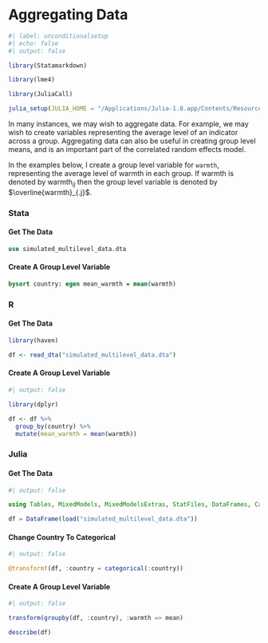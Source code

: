 # Aggregating Data

```r
#| label: unconditionalsetup
#| echo: false
#| output: false

library(Statamarkdown)

library(lme4) 

library(JuliaCall)

julia_setup(JULIA_HOME = "/Applications/Julia-1.8.app/Contents/Resources/julia/bin")

```

In many instances, we may wish to aggregate data. For example, we may wish to create variables representing the average level of an indicator across a group. Aggregating data can also be useful in creating group level means, and is an important part of the correlated random effects model.

In the examples below, I create a group level variable for `warmth`, representing the average level of warmth in each group. If warmth is denoted by $\text{warmth}_{ij}$ then the group level variable is denoted by $\overline{warmth}_{.j}$.

::: {.panel-tabset group="language"}

### Stata

#### Get The Data

```stata

use simulated_multilevel_data.dta

```

#### Create A Group Level Variable

```stata

bysort country: egen mean_warmth = mean(warmth)

```

### R

#### Get The Data

```r

library(haven)

df <- read_dta("simulated_multilevel_data.dta")

```

#### Create A Group Level Variable

```r
#| output: false

library(dplyr) 

df <- df %>% 
  group_by(country) %>%
  mutate(mean_warmth = mean(warmth))

```

### Julia

#### Get The Data

```julia
#| output: false

using Tables, MixedModels, MixedModelsExtras, StatFiles, DataFrames, CategoricalArrays, DataFramesMeta

df = DataFrame(load("simulated_multilevel_data.dta"))

```

#### Change Country To Categorical

```julia
#| output: false

@transform!(df, :country = categorical(:country))

```

#### Create A Group Level Variable

```julia
#| output: false

transform(groupby(df, :country), :warmth => mean)

```

```julia

describe(df)

```

:::




